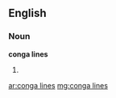 ==English==

===Noun===
'''conga lines'''

# {{plural of|conga line}}

[[ar:conga lines]]
[[mg:conga lines]]
